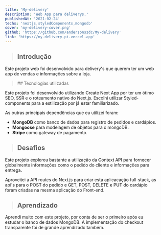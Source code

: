 ```yaml
---
title: 'My-delivery'
description: 'Web App para deliverys.'
publishedAt: '2021-02-24'
techs: 'nextjs,styledComponents,mongodb'
cover: 'my-delivery-cover.png'
github: 'https://github.com/andersonszdc/My-delivery'
link: 'https://my-delivery-pi.vercel.app'
---
```


> ## Introdução

Este projeto web foi desenvolvido para delivery's que querem ter um web app de vendas e informações sobre a loja. 

<blockquote className="with-icons">
    ## Tecnologias utilizadas
    <TechIcons techs={['nextjs', 'styledComponents', 'mongodb']}/>
</blockquote>

Este projeto foi desenvolvido utilizando Create Next App por ter um ótimo SEO, SSR e o roteamento nativo do Next.js. Escolhi utilizar Styled-components para a estilização por já estar familiarizado.

As outras principais dependências que eu utilizei foram:

- **MongoDB** como banco de dados para registro de pedidos e cardápios.
- **Mongoose** para modelagem de objetos para o mongoDB.
- **Stripe** como gateway de pagamento.

> ## Desafios

Este projeto explorou bastante a utilização da Context API para fornecer globalmente informações como o pedido do cliente e informações para entrega.

Aproveitei a API routes do Next.js para criar esta aplicacação full-stack, as api's para o POST do pedido e GET, POST, DELETE e PUT do cardápio foram criadas na mesma aplicação do Front-end.

> ## Aprendizado

Aprendi muito com este projeto, por conta de ser o primeiro após eu estudar o banco de dados MongoDB. A implementação do checkout transparente foi de grande aprendizado também.